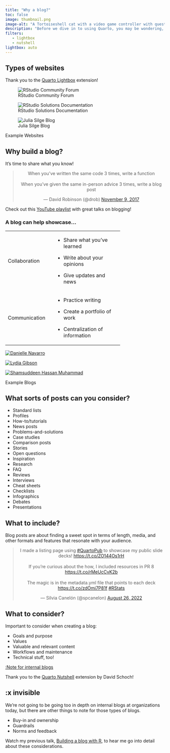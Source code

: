 ```yaml
---
title: "Why a blog?"
toc: false
image: thumbnail.png
image-alt: "A Tortoiseshell cat with a video game controller with question marks over her head."
description: "Before we dive in to using Quarto, you may be wondering, why should I build a blog in the first place?"
filters:
   - lightbox      
   - nutshell
lightbox: auto
---
```


## Types of websites
:::{.column-margin}
Thank you to the [Quarto Lightbox](https://github.com/quarto-ext/lightbox) extension!
:::

:::{.column-body-outset}
::: {#fig-sites layout-ncol="3"}
![RStudio Community Forum](site1.png){group="site-gallery"}

![RStudio Solutions Documentation](site2.png){#fig-site}

![Julia Silge Blog](site3.png){group="site-gallery"}

Example Websites
:::
:::

## Why build a blog?

It's time to share what you know!

<center>

<blockquote class="twitter-tweet">

<p lang="en" dir="ltr">

When you've written the same code 3 times, write a function<br><br>When you've given the same in-person advice 3 times, write a blog post

</p>

--- David Robinson (@drob) <a href="https://twitter.com/drob/status/928447584712253440?ref_src=twsrc%5Etfw">November 9, 2017</a>

</blockquote>

```{=html}
<script async src="https://platform.twitter.com/widgets.js" charset="utf-8"></script>
```
</center>

::: column-margin
Check out this [YouTube playlist](https://youtube.com/playlist?list=PLXKlQEvIRus-qu1hjc8SyElSamAcT-KaE) with great talks on blogging!
:::

### A blog can help showcase...
+---------------+-----------------------------------+
| Collaboration | -   Share what you've learned     |
|               |                                   |
|               | -   Write about your opinions     |
|               |                                   |
|               | -   Give updates and news         |
+---------------+-----------------------------------+
| Communication | -   Practice writing              |
|               |                                   |
|               | -   Create a portfolio of work    |
|               |                                   |
|               | -   Centralization of information |
+---------------+-----------------------------------+

:::{.column-page}
::: {#fig-sites layout-ncol="3"}
[![Danielle Navarro](blog1.png)](https://blog.djnavarro.net/)

[![Lydia Gibson](blog2.png)](https://lgibson7.quarto.pub/once-upon-a-time-series/)

[![Shamsuddeen Hassan Muhammad](blog3.png)](https://blogs.shmuhammad.com/)

Example Blogs
:::
:::

## What sorts of posts can you consider?

* Standard lists
* Profiles
* How-to/tutorials
* News posts
* Problems-and-solutions
* Case studies
* Comparison posts
* Stories
* Open questions
* Inspiration
* Research
* FAQ
* Reviews
* Interviews
* Cheat sheets
* Checklists
* Infographics
* Debates
* Presentations

## What to include?

Blog posts are about finding a sweet spot in terms of length, media, and other formats and features that resonate with your audience.

<center>
<blockquote class="twitter-tweet"><p lang="en" dir="ltr">I made a listing page using <a href="https://twitter.com/hashtag/QuartoPub?src=hash&amp;ref_src=twsrc%5Etfw">#QuartoPub</a> to showcase my public slide decks! <a href="https://t.co/ZO144Os1rH">https://t.co/ZO144Os1rH</a><br><br>If you’re curious about the how, I included resources in PR 8 <a href="https://t.co/rMeUcCvK2b">https://t.co/rMeUcCvK2b</a><br><br>The magic is in the metadata.yml file that points to each deck <a href="https://t.co/zdOmi7P81f">https://t.co/zdOmi7P81f</a> <a href="https://twitter.com/hashtag/RStats?src=hash&amp;ref_src=twsrc%5Etfw">#RStats</a></p>&mdash; Silvia Canelón (@spcanelon) <a href="https://twitter.com/spcanelon/status/1563299238871588870?ref_src=twsrc%5Etfw">August 26, 2022</a></blockquote> <script async src="https://platform.twitter.com/widgets.js" charset="utf-8"></script> 
</center>

## What to consider?

Important to consider when creating a blog:

* Goals and purpose
* Values
* Valuable and relevant content
* Workflows and maintenance
* Technical stuff, too!

[:Note for internal blogs](#x-invisible)

:::{.column-margin}
Thank you to the [Quarto Nutshell](https://github.com/schochastics/quarto-nutshell) extension by David Schoch!
:::

## :x invisible

We're not going to be going too in depth on internal blogs at organizations today, but there are other things to note for those types of blogs.

* Buy-in and ownership
* Guardrails
* Norms and feedback

Watch my previous talk, [Building a blog with R](https://www.youtube.com/watch?v=MrW5XFf7aps), to hear me go into detail about these considerations.

